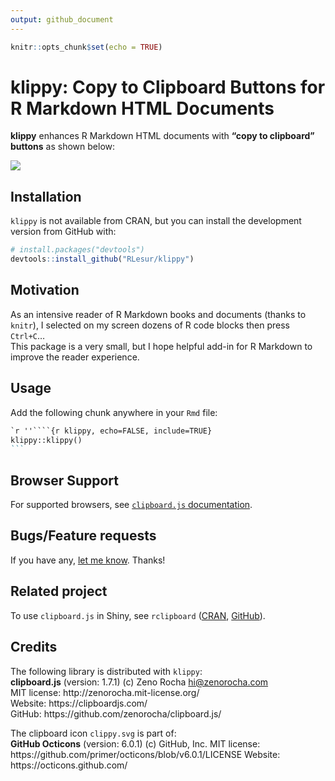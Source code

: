 ```yaml
---
output: github_document
---
```


<!-- README.md is generated from README.Rmd. Please edit that file -->


```r
knitr::opts_chunk$set(echo = TRUE)
```

# klippy: Copy to Clipboard Buttons for R Markdown HTML Documents

**klippy** enhances R Markdown HTML documents with **"copy to clipboard" buttons** as shown below:

![](./inst/README_files/img/klippy.png)

## Installation

`klippy` is not available from CRAN, but you can install the development version from GitHub with:

```r
# install.packages("devtools")
devtools::install_github("RLesur/klippy")
```

## Motivation

As an intensive reader of R Markdown books and documents (thanks to `knitr`), I selected on my screen dozens of R code blocks then press `Ctrl+C`...  
This package is a very small, but I hope helpful add-in for R Markdown to improve the reader experience.

## Usage

Add the following chunk anywhere in your `Rmd` file:

````markdown
`r ''````{r klippy, echo=FALSE, include=TRUE}
klippy::klippy()
```
````

## Browser Support

For supported browsers, see [`clipboard.js` documentation](https://clipboardjs.com/#browser-support).

## Bugs/Feature requests

If you have any, [let me know](https://github.com/RLesur/klippy/issues). Thanks!

## Related project

To use `clipboard.js` in Shiny, see `rclipboard` ([CRAN](https://cran.r-project.org/package=rclipboard), [GitHub](https://github.com/sbihorel/rclipboard)).

## Credits

The following library is distributed with `klippy`:  
**clipboard.js** (version: 1.7.1) (c) Zeno Rocha <hi@zenorocha.com>  
MIT license: http://zenorocha.mit-license.org/  
Website: https://clipboardjs.com/  
GitHub: https://github.com/zenorocha/clipboard.js/ 

The clipboard icon `clippy.svg` is part of:  
**GitHub Octicons** (version: 6.0.1) (c) GitHub, Inc.
MIT license: https://github.com/primer/octicons/blob/v6.0.1/LICENSE
Website: https://octicons.github.com/
